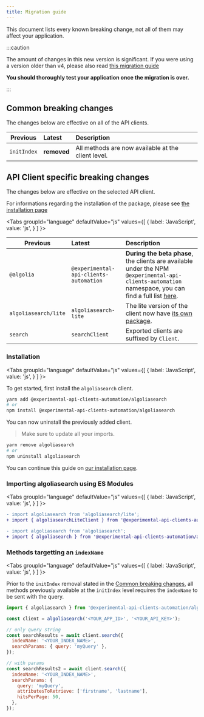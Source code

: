 ```yaml
---
title: Migration guide
---
```



This document lists every known breaking change, not all of them may affect your application.

:::caution

The amount of changes in this new version is significant. If you were using a version older than v4, please also read [this migration guide](https://www.algolia.com/doc/api-client/getting-started/upgrade-guides/javascript/)

**You should thoroughly test your application once the migration is over.**

:::

## Common breaking changes

The changes below are effective on all of the API clients.

| Previous    | Latest      | Description                                        |
| ----------- | :---------- | :------------------------------------------------- |
| `initIndex` | **removed** | All methods are now available at the client level. |

## API Client specific breaking changes

The changes below are effective on the selected API client.

For informations regarding the installation of the package, please see [the installation page](/docs/api-clients/installation)

<Tabs
  groupId="language"
  defaultValue="js"
  values={[
    { label: 'JavaScript', value: 'js', }
  ]
}>
<TabItem value="js">

| Previous             | Latest                                 | Description                                                                                                                                                                                                          |
| -------------------- | :------------------------------------- | :------------------------------------------------------------------------------------------------------------------------------------------------------------------------------------------------------------------- |
| `@algolia`           | `@experimental-api-clients-automation` | **During the beta phase**, the clients are available under the NPM `@experimental-api-clients-automation` namespace, you can find a full list [here](https://www.npmjs.com/org/experimental-api-clients-automation). |
| `algoliasearch/lite` | `algoliasearch-lite`                   | The lite version of the client now have [its own package](https://www.npmjs.com/package/@experimental-api-clients-automation/algoliasearch-lite).                                                                    |
| `search`             | `searchClient`                         | Exported clients are suffixed by `Client`.                                                                                                                                                                           |

</TabItem>
</Tabs>

### Installation

<Tabs
  groupId="language"
  defaultValue="js"
  values={[
    { label: 'JavaScript', value: 'js', }
  ]
}>
<TabItem value="js">

To get started, first install the `algoliasearch` client.

```bash
yarn add @experimental-api-clients-automation/algoliasearch
# or
npm install @experimental-api-clients-automation/algoliasearch
```

You can now uninstall the previously added client.

> Make sure to update all your imports.

```bash
yarn remove algoliasearch
# or
npm uninstall algoliasearch
```

You can continue this guide on [our installation page](/docs/api-clients/installation).

</TabItem>
</Tabs>

### Importing algoliasearch using ES Modules

<Tabs
  groupId="language"
  defaultValue="js"
  values={[
    { label: 'JavaScript', value: 'js', }
  ]
}>
<TabItem value="js">

```diff
- import algoliasearch from 'algoliasearch/lite';
+ import { algoliasearchLiteClient } from '@experimental-api-clients-automation/algoliasearch-lite';

- import algoliasearch from 'algoliasearch';
+ import { algoliasearch } from '@experimental-api-clients-automation/algoliasearch';
```

</TabItem>
</Tabs>

### Methods targetting an `indexName`

<Tabs
  groupId="language"
  defaultValue="js"
  values={[
    { label: 'JavaScript', value: 'js', }
  ]
}>
<TabItem value="js">

Prior to the `initIndex` removal stated in the [Common breaking changes](#common-breaking-changes), all methods previously available at the `initIndex` level requires the `indexName` to be sent with the query.

```js
import { algoliasearch } from '@experimental-api-clients-automation/algoliasearch';

const client = algoliasearch('<YOUR_APP_ID>', '<YOUR_API_KEY>');

// only query string
const searchResults = await client.search({
  indexName: '<YOUR_INDEX_NAME>',
  searchParams: { query: 'myQuery' },
});

// with params
const searchResults2 = await client.search({
  indexName: '<YOUR_INDEX_NAME>',
  searchParams: {
    query: 'myQuery',
    attributesToRetrieve: ['firstname', 'lastname'],
    hitsPerPage: 50,
  },
});
```

</TabItem>
</Tabs>
